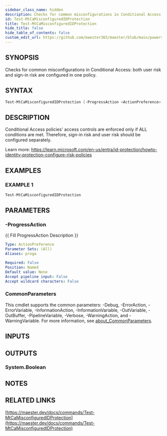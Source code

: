 ```yaml
---
sidebar_class_name: hidden
description: Checks for common misconfigurations in Conditional Access: both user risk and sign-in risk are configured in one policy.
id: Test-MtCaMisconfiguredIDProtection
title: Test-MtCaMisconfiguredIDProtection
hide_title: false
hide_table_of_contents: false
custom_edit_url: https://github.com/maester365/maester/blob/main/powershell/public/Test-MtCaMisconfiguredIDProtection.ps1
---
```


## SYNOPSIS

Checks for common misconfigurations in Conditional Access: both user risk and sign-in risk are configured in one policy.

## SYNTAX

```powershell
Test-MtCaMisconfiguredIDProtection [-ProgressAction <ActionPreference>] [<CommonParameters>]
```

## DESCRIPTION

Conditional Access policies' access controls are enforced only if ALL conditions are met.
Therefore, sign-in risk and user risk should be configured separately.

  Learn more:
  https://learn.microsoft.com/en-us/entra/id-protection/howto-identity-protection-configure-risk-policies

## EXAMPLES

### EXAMPLE 1

```powershell
Test-MtCaMisconfiguredIDProtection
```

## PARAMETERS

### -ProgressAction

\{\{ Fill ProgressAction Description \}\}

```yaml
Type: ActionPreference
Parameter Sets: (All)
Aliases: proga

Required: False
Position: Named
Default value: None
Accept pipeline input: False
Accept wildcard characters: False
```

### CommonParameters

This cmdlet supports the common parameters: -Debug, -ErrorAction, -ErrorVariable, -InformationAction, -InformationVariable, -OutVariable, -OutBuffer, -PipelineVariable, -Verbose, -WarningAction, and -WarningVariable. For more information, see [about_CommonParameters](http://go.microsoft.com/fwlink/?LinkID=113216).

## INPUTS

## OUTPUTS

### System.Boolean

## NOTES

## RELATED LINKS

[https://maester.dev/docs/commands/Test-MtCaMisconfiguredIDProtection](https://maester.dev/docs/commands/Test-MtCaMisconfiguredIDProtection)
